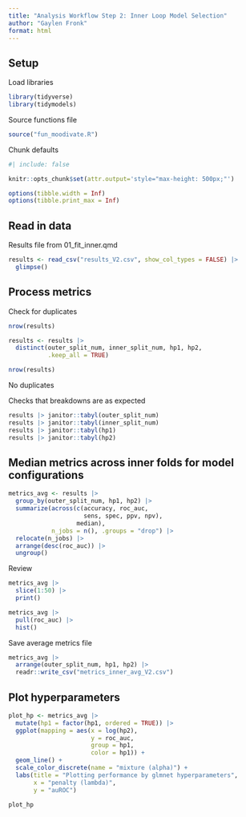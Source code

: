 ```yaml
---
title: "Analysis Workflow Step 2: Inner Loop Model Selection"
author: "Gaylen Fronk"
format: html
---
```


## Setup

Load libraries
```r
library(tidyverse)
library(tidymodels)
```

Source functions file
```r
source("fun_moodivate.R")
```

Chunk defaults
```r
#| include: false

knitr::opts_chunk$set(attr.output='style="max-height: 500px;"')

options(tibble.width = Inf)
options(tibble.print_max = Inf)
```

## Read in data

Results file from 01_fit_inner.qmd
```r
results <- read_csv("results_V2.csv", show_col_types = FALSE) |> 
  glimpse()
```

## Process metrics

Check for duplicates
```r
nrow(results)

results <- results |> 
  distinct(outer_split_num, inner_split_num, hp1, hp2,
           .keep_all = TRUE)

nrow(results)
```
No duplicates

Checks that breakdowns are as expected
```r
results |> janitor::tabyl(outer_split_num) 
results |> janitor::tabyl(inner_split_num) 
results |> janitor::tabyl(hp1) 
results |> janitor::tabyl(hp2) 
```

## Median metrics across inner folds for model configurations

```r
metrics_avg <- results |> 
  group_by(outer_split_num, hp1, hp2) |> 
  summarize(across(c(accuracy, roc_auc,
                     sens, spec, ppv, npv),
                   median),
            n_jobs = n(), .groups = "drop") |> 
  relocate(n_jobs) |> 
  arrange(desc(roc_auc)) |> 
  ungroup()
```

Review
```r
metrics_avg |> 
  slice(1:50) |> 
  print()

metrics_avg |> 
  pull(roc_auc) |> 
  hist()
```

Save average metrics file
```r
metrics_avg |> 
  arrange(outer_split_num, hp1, hp2) |> 
  readr::write_csv("metrics_inner_avg_V2.csv")
```

## Plot hyperparameters



```r
plot_hp <- metrics_avg |> 
  mutate(hp1 = factor(hp1, ordered = TRUE)) |> 
  ggplot(mapping = aes(x = log(hp2),
                       y = roc_auc,
                       group = hp1,
                       color = hp1)) +
  geom_line() +
  scale_color_discrete(name = "mixture (alpha)") +
  labs(title = "Plotting performance by glmnet hyperparameters",
       x = "penalty (lambda)",
       y = "auROC")

plot_hp
```

